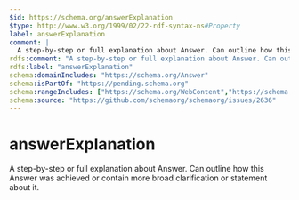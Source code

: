 ```yaml
---
$id: https://schema.org/answerExplanation
$type: http://www.w3.org/1999/02/22-rdf-syntax-ns#Property
label: answerExplanation
comment: |
  A step-by-step or full explanation about Answer. Can outline how this Answer was achieved or contain more broad clarification or statement about it. 
rdfs:comment: "A step-by-step or full explanation about Answer. Can outline how this Answer was achieved or contain more broad clarification or statement about it. "
rdfs:label: "answerExplanation"
schema:domainIncludes: "https://schema.org/Answer"
schema:isPartOf: "https://pending.schema.org"
schema:rangeIncludes: ["https://schema.org/WebContent","https://schema.org/Comment"]
schema:source: "https://github.com/schemaorg/schemaorg/issues/2636"
---
```


# answerExplanation

A step-by-step or full explanation about Answer. Can outline how this Answer was achieved or contain more broad clarification or statement about it. 

